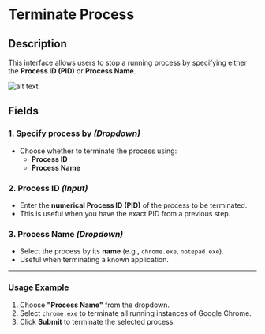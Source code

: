 # **Terminate Process**

## Description

This interface allows users to stop a running process by specifying either the **Process ID (PID)** or **Process Name**.

![alt text](../assets/system/terminate-process.png)

## **Fields**

### **1. Specify process by** *(Dropdown)*

- Choose whether to terminate the process using:
  - **Process ID**
  - **Process Name**

### **2. Process ID** *(Input)*

- Enter the **numerical Process ID (PID)** of the process to be terminated.
- This is useful when you have the exact PID from a previous step.

### **3. Process Name** *(Dropdown)*

- Select the process by its **name** (e.g., `chrome.exe`, `notepad.exe`).
- Useful when terminating a known application.

---

### **Usage Example**

1. Choose **"Process Name"** from the dropdown.
2. Select `chrome.exe` to terminate all running instances of Google Chrome.
3. Click **Submit** to terminate the selected process.